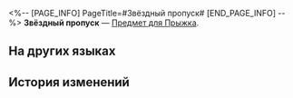 <%-- [PAGE_INFO]
PageTitle=#Звёздный пропуск#
[END_PAGE_INFO] --%>
{{Предмет Инфобокс
|id          = 101
|Изображение = Предмет Звёздный пропуск.png
|Тип         = Предмет для Прыжка
|Инвентарь   = Ценные предметы
|Редкость    = 5
|Эффект      = 
|Описание    = Универсальный билет на Звёздный экспресс. Путешествуйте настолько далеко, насколько позволяет звёздный путь.
}}
{{Описание|''«Наносите на карту новые миры, встречайте новых людей, создавайте воспоминания».''}}
'''Звёздный пропуск''' — [[Предмет для Прыжка]].

==На других языках==
{{На других языках
|en   = Star Rail Pass
|zhs  = 星轨通票
|zht  = 星軌通票
|ja   = 星軌チケット
|ko   = 별의 궤도 티켓
|es   = Pase de los raíles estelares
|fr   = Pass du Star Rail
|ru   = Звёздный пропуск
|th   = Star Rail Pass
|vi   = Vé Tinh Cầu
|de   = Star-Rail-Pass
|id   = Star Rail Pass
|pt   = Passe de Star Rail
}}

==История изменений==
{{История изменений|3.5}}
